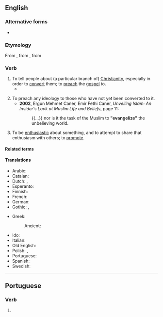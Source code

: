 ==English==

===Alternative forms===
* {{alter|en|evangelise||not US}}

===Etymology===
From {{der|en|fro|évangéliser}}, from {{der|en|LL.|evangelizare}}, from {{der|en|grc|εὐαγγελίζω}}

===Verb===
{{en-verb}}

# To tell people about (a particular branch of) [[Christianity]], especially in order to [[convert]] them; to [[preach]] the [[gospel]] to.
#* {{RQ:Milton Paradise Lost|X|url=https://books.google.com/books?id=F08CAAAAQAAJ&pg=PP369|lines=1389–1390|text=his Apoſtles, whom he ſends To '''evangelize''' the Nations}}
#: {{hyper|en|proselytize}}
# To preach any ideology to those who have not yet been converted to it.
#* '''2002''', Ergun Mehmet Caner, Emir Fethi Caner, ''Unveiling Islam: An Insider's Look at Muslim Life and Beliefs'', page 11:
#*: {{...}} nor is it the task of the Muslim to '''"evangelize"''' the unbelieving world.
#: {{syn|en|proselytize}}
# To be [[enthusiastic]] about something, and to attempt to share that enthusiasm with others; to [[promote]].

====Related terms====
{{col3|en
|angel
|evangelism
|evangelist
}}

====Translations====
{{trans-top|tell people about Christianity}}
* Arabic: {{t+|ar|بَشَّرَ}}
* Catalan: {{t+|ca|evangelitzar}}
* Dutch: {{t+|nl|evangeliseren}}, {{t|nl|uitdragen van de [[blijde boodschap]]}}
* Esperanto: {{t|eo|evangelizi}}
* Finnish: {{t|fi|evankelioida}}
* French: {{t+|fr|évangéliser}}
* German: {{t|de|evangelisieren}}
* Gothic: {{t|got|𐍅𐌰𐌹𐌻𐌰𐌼𐌴𐍂𐌾𐌰𐌽}}, {{t|got|𐌰𐌹𐍅𐌰𐌲𐌲𐌴𐌻𐌾𐌰𐌽}}
{{trans-mid}}
* Greek:
*: Ancient: {{t|grc|εὐαγγελίζω}}
* Ido: {{t+|io|evangeliizar}}
* Italian: {{t+|it|evangelizzare}}
* Old English: {{t|ang|godspellian}}
* Polish: {{t+|pl|ewangelizować}}, {{t|pl|głosić dobrą nowinę}}
* Portuguese: {{t+|pt|evangelizar}}
* Spanish: {{t+|es|evangelizar}}
* Swedish: {{t|sv|evangelisera}}
{{trans-bottom}}

----

==Portuguese==

===Verb===
{{head|pt|verb form}}

# {{pt-verb-form-of|evangelizar}}